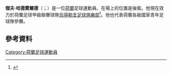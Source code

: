 '''傑夫·哈德費爾德'''（{{lang-nl|Jeff Hardeveld}}；{{bd|1995年|2月27日}}）是一位[[荷蘭|荷蘭]]足球運動員。在場上的位置是後衛。他現在效力於荷蘭足球甲級聯賽球隊[[烏得勒支足球俱樂部|烏得勒支足球俱樂部]]<ref>{{soccerway|jeff-hardeveld/329824|accessdate=4 February 2015}}</ref>。他也代表荷蘭各級國家青年足球隊參賽。
==參考資料==
{{Reflist}}

{{DEFAULTSORT: Hardeveld, Jeff}}
[[Category:荷蘭足球運動員|Category:荷蘭足球運動員]]